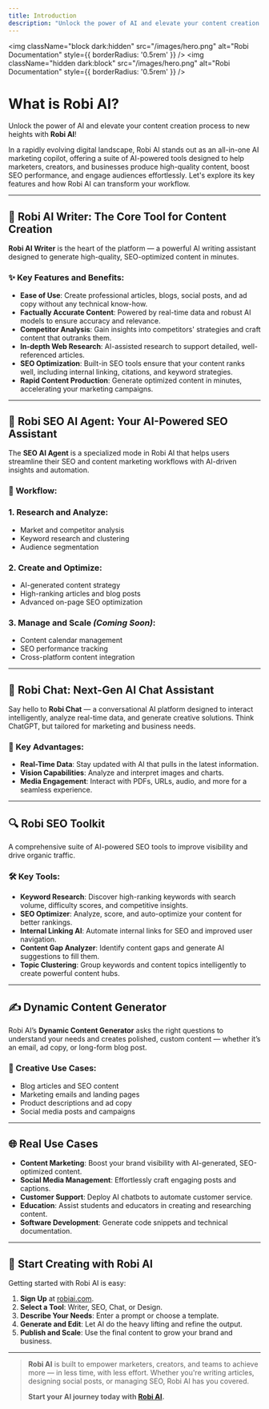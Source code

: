 ```yaml
---
title: Introduction
description: "Unlock the power of AI and elevate your content creation efforts to new heights with Robi!"
---
```


<img
  className="block dark:hidden"
  src="/images/hero.png"
  alt="Robi Documentation"
  style={{ borderRadius: '0.5rem' }}
/>
<img
  className="hidden dark:block"
  src="/images/hero.png"
  alt="Robi Documentation"
  style={{ borderRadius: '0.5rem' }}
/>

# What is Robi AI?

Unlock the power of AI and elevate your content creation process to new heights with **Robi AI**!

In a rapidly evolving digital landscape, Robi AI stands out as an all-in-one AI marketing copilot, offering a suite of AI-powered tools designed to help marketers, creators, and businesses produce high-quality content, boost SEO performance, and engage audiences effortlessly. Let's explore its key features and how Robi AI can transform your workflow.

---

## 🚀 Robi AI Writer: The Core Tool for Content Creation

**Robi AI Writer** is the heart of the platform — a powerful AI writing assistant designed to generate high-quality, SEO-optimized content in minutes.

### ✨ Key Features and Benefits:

- **Ease of Use**: Create professional articles, blogs, social posts, and ad copy without any technical know-how.
- **Factually Accurate Content**: Powered by real-time data and robust AI models to ensure accuracy and relevance.
- **Competitor Analysis**: Gain insights into competitors' strategies and craft content that outranks them.
- **In-depth Web Research**: AI-assisted research to support detailed, well-referenced articles.
- **SEO Optimization**: Built-in SEO tools ensure that your content ranks well, including internal linking, citations, and keyword strategies.
- **Rapid Content Production**: Generate optimized content in minutes, accelerating your marketing campaigns.

---

## 🎯 Robi SEO AI Agent: Your AI-Powered SEO Assistant

The **SEO AI Agent** is a specialized mode in Robi AI that helps users streamline their SEO and content marketing workflows with AI-driven insights and automation.

### 🧠 Workflow:

### 1. **Research and Analyze**:
- Market and competitor analysis
- Keyword research and clustering
- Audience segmentation

### 2. **Create and Optimize**:
- AI-generated content strategy
- High-ranking articles and blog posts
- Advanced on-page SEO optimization

### 3. **Manage and Scale** *(Coming Soon)*:
- Content calendar management
- SEO performance tracking
- Cross-platform content integration

---

## 💬 Robi Chat: Next-Gen AI Chat Assistant

Say hello to **Robi Chat** — a conversational AI platform designed to interact intelligently, analyze real-time data, and generate creative solutions. Think ChatGPT, but tailored for marketing and business needs.

### 🔑 Key Advantages:
- **Real-Time Data**: Stay updated with AI that pulls in the latest information.
- **Vision Capabilities**: Analyze and interpret images and charts.
- **Media Engagement**: Interact with PDFs, URLs, audio, and more for a seamless experience.

---

## 🔍 Robi SEO Toolkit

A comprehensive suite of AI-powered SEO tools to improve visibility and drive organic traffic.

### 🛠️ Key Tools:

- **Keyword Research**: Discover high-ranking keywords with search volume, difficulty scores, and competitive insights.
- **SEO Optimizer**: Analyze, score, and auto-optimize your content for better rankings.
- **Internal Linking AI**: Automate internal links for SEO and improved user navigation.
- **Content Gap Analyzer**: Identify content gaps and generate AI suggestions to fill them.
- **Topic Clustering**: Group keywords and content topics intelligently to create powerful content hubs.

---

## ✍️ Dynamic Content Generator

Robi AI’s **Dynamic Content Generator** asks the right questions to understand your needs and creates polished, custom content — whether it’s an email, ad copy, or long-form blog post.

### 🎨 Creative Use Cases:
- Blog articles and SEO content
- Marketing emails and landing pages
- Product descriptions and ad copy
- Social media posts and campaigns

---

## 🌐 Real Use Cases

- **Content Marketing**: Boost your brand visibility with AI-generated, SEO-optimized content.
- **Social Media Management**: Effortlessly craft engaging posts and captions.
- **Customer Support**: Deploy AI chatbots to automate customer service.
- **Education**: Assist students and educators in creating and researching content.
- **Software Development**: Generate code snippets and technical documentation.

---

## 🚀 Start Creating with Robi AI

Getting started with Robi AI is easy:

1. **Sign Up** at [robiai.com](https://robiai.com).
2. **Select a Tool**: Writer, SEO, Chat, or Design.
3. **Describe Your Needs**: Enter a prompt or choose a template.
4. **Generate and Edit**: Let AI do the heavy lifting and refine the output.
5. **Publish and Scale**: Use the final content to grow your brand and business.

---

> **Robi AI** is built to empower marketers, creators, and teams to achieve more — in less time, with less effort. Whether you're writing articles, designing social posts, or managing SEO, Robi AI has you covered.  
>  
> **Start your AI journey today with [Robi AI](https://robiai.com).**
